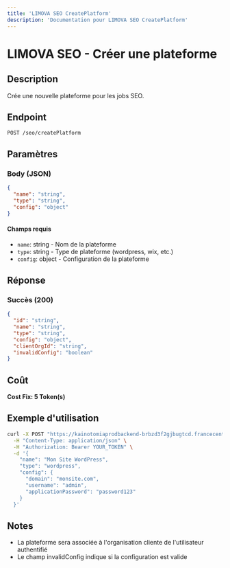 ```yaml
---
title: 'LIMOVA SEO CreatePlatform'
description: 'Documentation pour LIMOVA SEO CreatePlatform'
---
```


# LIMOVA SEO - Créer une plateforme

## Description
Crée une nouvelle plateforme pour les jobs SEO.

## Endpoint
```
POST /seo/createPlatform
```

## Paramètres

### Body (JSON)
```json
{
  "name": "string",
  "type": "string",
  "config": "object"
}
```

#### Champs requis
- `name`: string - Nom de la plateforme
- `type`: string - Type de plateforme (wordpress, wix, etc.)
- `config`: object - Configuration de la plateforme

## Réponse

### Succès (200)
```json
{
  "id": "string",
  "name": "string",
  "type": "string",
  "config": "object",
  "clientOrgId": "string",
  "invalidConfig": "boolean"
}
```

## Coût
**Cost Fix: 5 Token(s)**

## Exemple d'utilisation

```bash
curl -X POST "https://kainotomiaprodbackend-brbzd3f2gjbugtcd.francecentral-01.azurewebsites.net/seo/createPlatform" \
  -H "Content-Type: application/json" \
  -H "Authorization: Bearer YOUR_TOKEN" \
  -d '{
    "name": "Mon Site WordPress",
    "type": "wordpress",
    "config": {
      "domain": "monsite.com",
      "username": "admin",
      "applicationPassword": "password123"
    }
  }'
```

## Notes
- La plateforme sera associée à l'organisation cliente de l'utilisateur authentifié
- Le champ invalidConfig indique si la configuration est valide 
